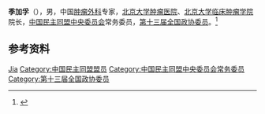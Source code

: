 '''季加孚'''（{{bd|？|}}），男，中国[[肿瘤外科|肿瘤外科]]专家，[[北京大学肿瘤医院|北京大学肿瘤医院]]、[[北京大学临床肿瘤学院|北京大学临床肿瘤学院]]院长，[[中国民主同盟中央委员会|中国民主同盟中央委员会]]常务委员，[[第十三届全国政协委员|第十三届全国政协委员]]。<ref>{{Cite web|title=季加孚|url=https://bjcancer.org/Mobile/Doctor/Index?siteId=31001|accessdate=2020-07-08|work=北京大学肿瘤医院|archive-date=2020-07-10|archive-url=https://web.archive.org/web/20200710173204/https://bjcancer.org/Mobile/Doctor/Index?siteId=31001|dead-url=no}}</ref>

== 参考资料 ==
{{reflist}}

{{中国人物小作品}}
{{中国民主同盟第十二届中央委员会}}

{{Authority control}}
{{DEFAULTSORT:Ji季}}
[[Category:季姓|Jia]]
[[Category:中国民主同盟盟员|Category:中国民主同盟盟员]]
[[Category:中国民主同盟中央委员会常务委员|Category:中国民主同盟中央委员会常务委员]]
[[Category:第十三届全国政协委员|Category:第十三届全国政协委员]]